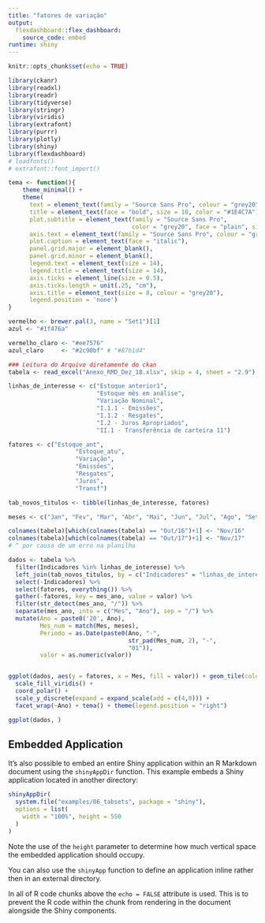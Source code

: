 ```yaml
---
title: "fatores de variação"
output: 
  flexdashboard::flex_dashboard:
    source_code: embed
runtime: shiny
---
```


```r
knitr::opts_chunk$set(echo = TRUE)

library(ckanr)
library(readxl)
library(readr)
library(tidyverse)
library(stringr)
library(viridis)
library(extrafont)
library(purrr)
library(plotly)
library(shiny)
library(flexdashboard)
# loadfonts()
# extrafont::font_import()

tema <- function(){
    theme_minimal() +
    theme(
      text = element_text(family = "Source Sans Pro", colour = "grey20"),
      title = element_text(face = "bold", size = 10, color = "#1E4C7A"), 
      plot.subtitle = element_text(family = "Source Sans Pro", 
                                   color = "grey20", face = "plain", size = 10),
      axis.text = element_text(family = "Source Sans Pro", colour = "grey20", size = 8),
      plot.caption = element_text(face = "italic"),
      panel.grid.major = element_blank(), 
      panel.grid.minor = element_blank(),
      legend.text = element_text(size = 14),
      legend.title = element_text(size = 14),
      axis.ticks = element_line(size = 0.5),
      axis.ticks.length = unit(.25, "cm"),
      axis.title = element_text(size = 8, colour = "grey20"),
      legend.position = 'none')
}

vermelho <- brewer.pal(3, name = "Set1")[1]
azul <- "#1f476a" 

vermelho_claro <- "#ee7576"
azul_claro     <- "#2c90bf" # "#87b1d4"

```

```r
### Leitura do Arquivo diretamente do ckan
tabela <- read_excel("Anexo_RMD_Dez_18.xlsx", skip = 4, sheet = "2.9")

linhas_de_interesse <- c("Estoque anterior1",
                         "Estoque mês em análise",
                         "Variação Nominal",
                         "I.1.1 - Emissões",
                         "I.1.2 - Resgates",
                         "I.2 - Juros Apropriados",
                         "II.1 - Transferência de carteira 11")

fatores <- c("Estoque_ant",
                   "Estoque_atu",
                   "Variação",
                   "Emissões",
                   "Resgates",
                   "Juros",
                   "Transf")

tab_novos_titulos <- tibble(linhas_de_interesse, fatores)

meses <- c("Jan", "Fev", "Mar", "Abr", "Mai", "Jun", "Jul", "Ago", "Set", "Out", "Nov", "Dez")

colnames(tabela)[which(colnames(tabela) == "Out/16")+1] <- "Nov/16"
colnames(tabela)[which(colnames(tabela) == "Out/17")+1] <- "Nov/17"
# ^ por causa de um erro na planilha

dados <- tabela %>%
  filter(Indicadores %in% linhas_de_interesse) %>%
  left_join(tab_novos_titulos, by = c("Indicadores" = "linhas_de_interesse")) %>%
  select(-Indicadores) %>%
  select(fatores, everything()) %>%
  gather(-fatores, key = mes_ano, value = valor) %>%
  filter(str_detect(mes_ano, "/")) %>%
  separate(mes_ano, into = c("Mes", "Ano"), sep = "/") %>%
  mutate(Ano = paste0('20', Ano),
         Mes_num = match(Mes, meses),
         Periodo = as.Date(paste0(Ano, "-",
                                  str_pad(Mes_num, 2), "-",
                                  "01")),
         valor = as.numeric(valor))


ggplot(dados, aes(y = fatores, x = Mes, fill = valor)) + geom_tile(color = "white") +
  scale_fill_viridis() + 
  coord_polar() +
  scale_y_discrete(expand = expand_scale(add = c(4,0))) +
  facet_wrap(~Ano) + tema() + theme(legend.position = "right")

ggplot(dados, )

```

## Embedded Application

It's also possible to embed an entire Shiny application within an R Markdown document using the `shinyAppDir` function. This example embeds a Shiny application located in another directory:

```r
shinyAppDir(
  system.file("examples/06_tabsets", package = "shiny"),
  options = list(
    width = "100%", height = 550
  )
)
```

Note the use of the `height` parameter to determine how much vertical space the embedded application should occupy.

You can also use the `shinyApp` function to define an application inline rather then in an external directory.

In all of R code chunks above the `echo = FALSE` attribute is used. This is to prevent the R code within the chunk from rendering in the document alongside the Shiny components.



